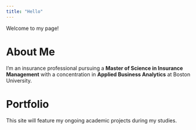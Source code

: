 ```yaml
---
title: "Hello"
---
```

Welcome to my page!

# About Me  

I'm an insurance professional pursuing a **Master of Science in Insurance Management** with a concentration in **Applied Business Analytics** at Boston University.  

# Portfolio  

This site will feature my ongoing academic projects during my studies.  


